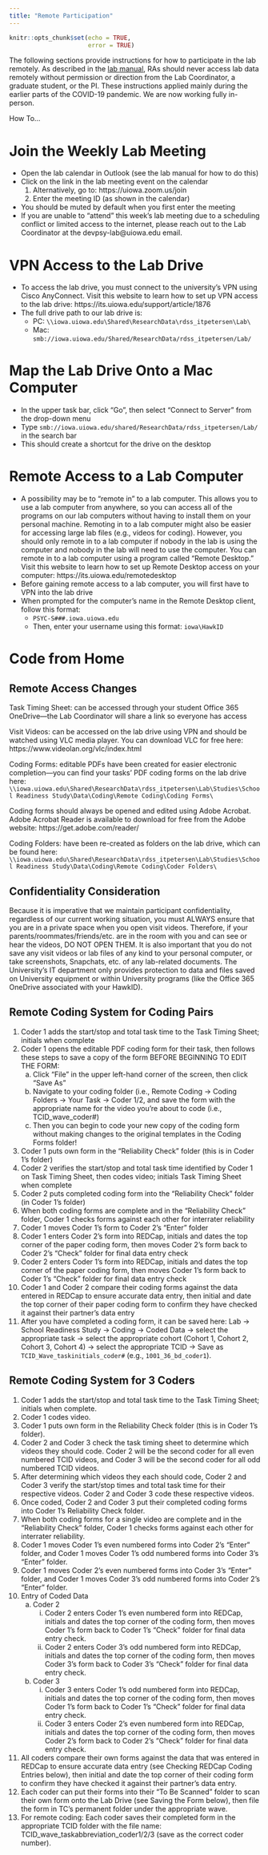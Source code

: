 ```yaml
---
title: "Remote Participation"
---
```


```r
knitr::opts_chunk$set(echo = TRUE,
                      error = TRUE)
```

The following sections provide instructions for how to participate in the lab remotely.
As described in the [lab manual](manual.html#remote), RAs should never access lab data remotely without permission or direction from the Lab Coordinator, a graduate student, or the PI.
These instructions applied mainly during the earlier parts of the COVID-19 pandemic.
We are now working fully in-person.

How To…

# Join the Weekly Lab Meeting

- Open the lab calendar in Outlook (see the lab manual for how to do this)
- Click on the link in the lab meeting event on the calendar
    1. Alternatively, go to: https://uiowa.zoom.us/join
    1. Enter the meeting ID (as shown in the calendar)
- You should be muted by default when you first enter the meeting
- If you are unable to "attend" this week's lab meeting due to a scheduling conflict or limited access to the internet, please reach out to the Lab Coordinator at the devpsy-lab@uiowa.edu email.

# VPN Access to the Lab Drive

- To access the lab drive, you must connect to the university's VPN using Cisco AnyConnect.
Visit this website to learn how to set up VPN access to the lab drive: https://its.uiowa.edu/support/article/1876
- The full drive path to our lab drive is: 
    - PC: `\\iowa.uiowa.edu\Shared\ResearchData\rdss_itpetersen\Lab\`
    - Mac: `smb://iowa.uiowa.edu/Shared/ResearchData/rdss_itpetersen/Lab/`

# Map the Lab Drive Onto a Mac Computer

- In the upper task bar, click "Go", then select "Connect to Server" from the drop-down menu
- Type `smb://iowa.uiowa.edu/shared/ResearchData/rdss_itpetersen/Lab/` in the search bar
- This should create a shortcut for the drive on the desktop

# Remote Access to a Lab Computer

- A possibility may be to "remote in" to a lab computer.
This allows you to use a lab computer from anywhere, so you can access all of the programs on our lab computers without having to install them on your personal machine.
Remoting in to a lab computer might also be easier for accessing large lab files (e.g., videos for coding).
However, you should only remote in to a lab computer if nobody in the lab is using the computer and nobody in the lab will need to use the computer.
You can remote in to a lab computer using a program called "Remote Desktop." Visit this website to learn how to set up Remote Desktop access on your computer: https://its.uiowa.edu/remotedesktop
- Before gaining remote access to a lab computer, you will first have to VPN into the lab drive
- When prompted for the computer's name in the Remote Desktop client, follow this format: 
    - `PSYC-S###.iowa.uiowa.edu`
    - Then, enter your username using this format: `iowa\HawkID`

# Code from Home

## Remote Access Changes

Task Timing Sheet: can be accessed through your student Office 365 OneDrive—the Lab Coordinator will share a link so everyone has access

Visit Videos: can be accessed on the lab drive using VPN and should be watched using VLC media player.
You can download VLC for free here: https://www.videolan.org/vlc/index.html

Coding Forms: editable PDFs have been created for easier electronic completion—you can find your tasks' PDF coding forms on the lab drive here: 
`\\iowa.uiowa.edu\Shared\ResearchData\rdss_itpetersen\Lab\Studies\School Readiness Study\Data\Coding\Remote Coding\Coding Forms\`

Coding forms should always be opened and edited using Adobe Acrobat.
Adobe Acrobat Reader is available to download for free from the Adobe website: https://get.adobe.com/reader/

Coding Folders: have been re-created as folders on the lab drive, which can be found here:
`\\iowa.uiowa.edu\Shared\ResearchData\rdss_itpetersen\Lab\Studies\School Readiness Study\Data\Coding\Remote Coding\Coder Folders\`

## Confidentiality Consideration

Because it is imperative that we maintain participant confidentiality, regardless of our current working situation, you must ALWAYS ensure that you are in a private space when you open visit videos.
Therefore, if your parents/roommates/friends/etc. are in the room with you and can see or hear the videos, DO NOT OPEN THEM.
It is also important that you do not save any visit videos or lab files of any kind to your personal computer, or take screenshots, Snapchats, etc. of any lab-related documents.
The University's IT department only provides protection to data and files saved on University equipment or within University programs (like the Office 365 OneDrive associated with your HawkID).

## Remote Coding System for Coding Pairs

1. Coder 1 adds the start/stop and total task time to the Task Timing Sheet; initials when complete
1. Coder 1 opens the editable PDF coding form for their task, then follows these steps to save a copy of the form BEFORE BEGINNING TO EDIT THE FORM:
    a. Click "File" in the upper left-hand corner of the screen, then click "Save As"
    b. Navigate to your coding folder (i.e., Remote Coding → Coding Folders → Your Task → Coder 1/2, and save the form with the appropriate name for the video you're about to code (i.e., TCID_wave_coder#)
    c. Then you can begin to code your new copy of the coding form without making changes to the original templates in the Coding Forms folder!
1. Coder 1 puts own form in the "Reliability Check" folder (this is in Coder 1's folder)
1. Coder 2 verifies the start/stop and total task time identified by Coder 1 on Task Timing Sheet, then codes video; initials Task Timing Sheet when complete
1. Coder 2 puts completed coding form into the "Reliability Check" folder (in Coder 1's folder)
1. When both coding forms are complete and in the "Reliability Check" folder, Coder 1 checks forms against each other for interrater reliability
1. Coder 1 moves Coder 1's form to Coder 2's "Enter" folder 
1. Coder 1 enters Coder 2's form into REDCap, initials and dates the top corner of the paper coding form, then moves Coder 2's form back to Coder 2's "Check" folder for final data entry check
1. Coder 2 enters Coder 1's form into REDCap, initials and dates the top corner of the paper coding form, then moves Coder 1's form back to Coder 1's "Check" folder for final data entry check
1. Coder 1 and Coder 2 compare their coding forms against the data entered in REDCap to ensure accurate data entry, then initial and date the top corner of their paper coding form to confirm they have checked it against their partner's data entry
1. After you have completed a coding form, it can be saved here: Lab → School Readiness Study → Coding → Coded Data → select the appropriate task → select the appropriate cohort (Cohort 1, Cohort 2, Cohort 3, Cohort 4) → select the appropriate TCID → Save as `TCID_Wave_taskinitials_coder#` (e.g., `1001_36_bd_coder1`).

## Remote Coding System for 3 Coders

1. Coder 1 adds the start/stop and total task time to the Task Timing Sheet; initials when complete.
1. Coder 1 codes video.
1. Coder 1 puts own form in the Reliability Check folder (this is in Coder 1's folder).
1. Coder 2 and Coder 3 check the task timing sheet to determine which videos they should code.
Coder 2 will be the second coder for all even numbered TCID videos, and Coder 3 will be the second coder for all odd numbered TCID videos.
1. After determining which videos they each should code, Coder 2 and Coder 3 verify the start/stop times and total task time for their respective videos.
Coder 2 and Coder 3 code these respective videos.
1. Once coded, Coder 2 and Coder 3 put their completed coding forms into Coder 1's Reliability Check folder.
1. When both coding forms for a single video are complete and in the "Reliability Check" folder, Coder 1 checks forms against each other for interrater reliability.
1. Coder 1 moves Coder 1's even numbered forms into Coder 2's "Enter" folder, and Coder 1 moves Coder 1's odd numbered forms into Coder 3's "Enter" folder.
1. Coder 1 moves Coder 2's even numbered forms into Coder 3's "Enter" folder, and Coder 1 moves Coder 3's odd numbered forms into Coder 2's "Enter" folder.
1. Entry of Coded Data
    a. Coder 2
        i. Coder 2 enters Coder 1's even numbered form into REDCap, initials and dates the top corner of the coding form, then moves Coder 1's form back to Coder 1's "Check" folder for final data entry check.
        ii.	Coder 2 enters Coder 3's odd numbered form into REDCap, initials and dates the top corner of the coding form, then moves Coder 3's form back to Coder 3's "Check" folder for final data entry check.
    b. Coder 3
        i. Coder 3 enters Coder 1's odd numbered form into REDCap, initials and dates the top corner of the coding form, then moves Coder 1's form back to Coder 1's "Check" folder for final data entry check.
        ii.	Coder 3 enters Coder 2's even numbered form into REDCap, initials and dates the top corner of the coding form, then moves Coder 2's form back to Coder 2's "Check" folder for final data entry check.
1. All coders compare their own forms against the data that was entered in REDCap to ensure accurate data entry (see Checking REDCap Coding Entries below), then initial and date the top corner of their coding form to confirm they have checked it against their partner's data entry.
1. Each coder can put their forms into their "To Be Scanned" folder to scan their own form onto the Lab Drive (see Saving the Form below), then file the form in TC's permanent folder under the appropriate wave.
1. For remote coding: Each coder saves their completed form in the appropriate TCID folder with the file name: TCID_wave_taskabbreviation_coder1/2/3 (save as the correct coder number).
